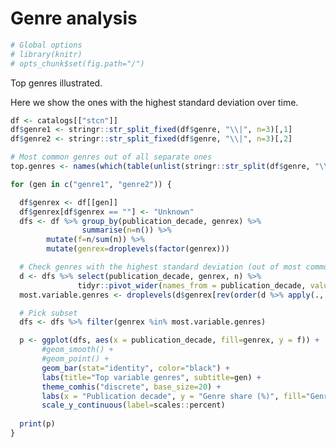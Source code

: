 # Genre analysis

```r
# Global options
# library(knitr)
# opts_chunk$set(fig.path="/")
```

Top genres illustrated.

Here we show the ones with the highest standard deviation over time.

```r
df <- catalogs[["stcn"]]
df$genre1 <- stringr::str_split_fixed(df$genre, "\\|", n=3)[,1]
df$genre2 <- stringr::str_split_fixed(df$genre, "\\|", n=3)[,2]

# Most common genres out of all separate ones
top.genres <- names(which(table(unlist(stringr::str_split(df$genre, "\\|"))) > 500))

for (gen in c("genre1", "genre2")) {

  df$genrex <- df[[gen]]
  df$genrex[df$genrex == ""] <- "Unknown"
  dfs <- df %>% group_by(publication_decade, genrex) %>%
                summarise(n=n()) %>%
		mutate(f=n/sum(n)) %>%
		mutate(genrex=droplevels(factor(genrex)))

  # Check genres with the highest standard deviation (out of most common ones)
  d <- dfs %>% select(publication_decade, genrex, n) %>%
               tidyr::pivot_wider(names_from = publication_decade, values_from = n, values_fill=0)
  most.variable.genres <- droplevels(d$genrex[rev(order(d %>% apply(., 1, function (x) {sd(x, na.rm=T)})))[1:10]])

  # Pick subset
  dfs <- dfs %>% filter(genrex %in% most.variable.genres) 

  p <- ggplot(dfs, aes(x = publication_decade, fill=genrex, y = f)) +
       #geom_smooth() +
       #geom_point() +
       geom_bar(stat="identity", color="black") +
       labs(title="Top variable genres", subtitle=gen) +
       theme_comhis("discrete", base_size=20) +
       labs(x = "Publication decade", y = "Genre share (%)", fill="Genre") +
       scale_y_continuous(label=scales::percent)
       
  print(p)
}
```




